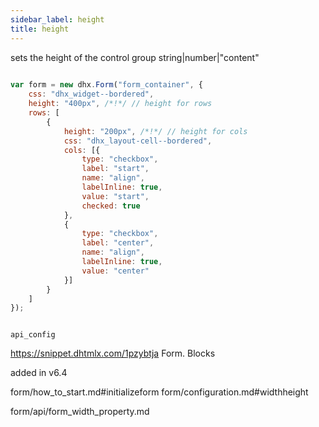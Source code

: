 ```yaml
---
sidebar_label: height
title: height
---
```



          


<Short>
 sets the height of the control group 



</Short>



<Type>
 string|number|"content"


</Type>


~~~js
 
var form = new dhx.Form("form_container", {
	css: "dhx_widget--bordered",
	height: "400px", /*!*/ // height for rows
    rows: [
        {
            height: "200px", /*!*/ // height for cols
            css: "dhx_layout-cell--bordered",
            cols: [{
                type: "checkbox",
                label: "start",
                name: "align",
                labelInline: true,
                value: "start",
                checked: true
            },
            {
                type: "checkbox",
                label: "center",
                name: "align",
                labelInline: true,
                value: "center"
            }]
        }
    ]
});



~~~
	api_config

<Descr>
 



</Descr>



https://snippet.dhtmlx.com/1pzybtja	Form. Blocks

 added in v6.4

 form/how_to_start.md#initializeform
form/configuration.md#widthheight

 form/api/form_width_property.md